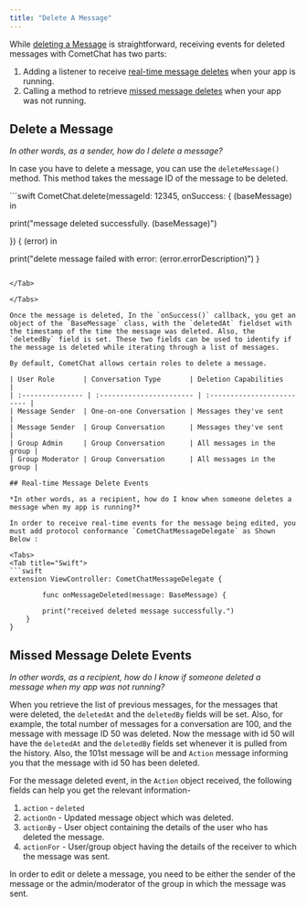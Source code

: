 ```yaml
---
title: "Delete A Message"
---
```




While [deleting a Message](/sdk/ios/3.0/delete-a-message#delete-a-message) is straightforward, receiving events for deleted messages with CometChat has two parts:

1. Adding a listener to receive [real-time message deletes](/sdk/ios/3.0/delete-a-message#real-time-message-delete-events) when your app is running.
2. Calling a method to retrieve [missed message deletes](/sdk/ios/3.0/delete-a-message#missed-message-delete-events) when your app was not running.

## Delete a Message

*In other words, as a sender, how do I delete a message?*

In case you have to delete a message, you can use the `deleteMessage()` method. This method takes the message ID of the message to be deleted.

<Tabs>
<Tab title="Swift">
```swift
CometChat.delete(messageId: 12345, onSuccess: { (baseMessage) in
                
   print("message deleted successfully. \(baseMessage)")
                
}) { (error) in
                
   print("delete message failed with error: \(error.errorDescription)")
}
```

</Tab>

</Tabs>

Once the message is deleted, In the `onSuccess()` callback, you get an object of the `BaseMessage` class, with the `deletedAt` fieldset with the timestamp of the time the message was deleted. Also, the `deletedBy` field is set. These two fields can be used to identify if the message is deleted while iterating through a list of messages.

By default, CometChat allows certain roles to delete a message.

| User Role       | Conversation Type       | Deletion Capabilities     |
| :--------------- | :----------------------- | :------------------------- |
| Message Sender  | One-on-one Conversation | Messages they've sent     |
| Message Sender  | Group Conversation      | Messages they've sent     |
| Group Admin     | Group Conversation      | All messages in the group |
| Group Moderator | Group Conversation      | All messages in the group |

## Real-time Message Delete Events

*In other words, as a recipient, how do I know when someone deletes a message when my app is running?*

In order to receive real-time events for the message being edited, you must add protocol conformance `CometChatMessageDelegate` as Shown Below :

<Tabs>
<Tab title="Swift">
```swift
extension ViewController: CometChatMessageDelegate {

		func onMessageDeleted(message: BaseMessage) {
        
        print("received deleted message successfully.")
    }
}
```

</Tab>

</Tabs>

## Missed Message Delete Events

*In other words, as a recipient, how do I know if someone deleted a message when my app was not running?*

When you retrieve the list of previous messages, for the messages that were deleted, the `deletedAt` and the `deletedBy` fields will be set. Also, for example, the total number of messages for a conversation are 100, and the message with message ID 50 was deleted. Now the message with id 50 will have the `deletedAt` and the `deletedBy` fields set whenever it is pulled from the history. Also, the 101st message will be and `Action` message informing you that the message with id 50 has been deleted.

For the message deleted event, in the `Action` object received, the following fields can help you get the relevant information-

1. `action` - `deleted`
2. `actionOn` - Updated message object which was deleted.
3. `actionBy` - User object containing the details of the user who has deleted the message.
4. `actionFor` - User/group object having the details of the receiver to which the message was sent.

<Note>

In order to edit or delete a message, you need to be either the sender of the message or the admin/moderator of the group in which the message was sent.

</Note>
